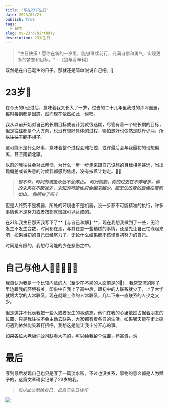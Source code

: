 ```yaml
---
title: "写在23岁生日"
date: 2023/03/21
publish: true
tags:
  - 日常
slug: my-23rd-birthday
descriotion: 23岁生日
---
```


> "生日快乐！愿你在新的一岁里，能够继续前行，充满自信和勇气，实现更多的梦想和目标。" - 《狼与香辛料》  

  
既然是在自己诞生的日子，那就还是简单说说自己吧。📖

# 23岁🎂
在今天的0点过后，意味着我又长大了一岁，过去的二十几年里我过的浑浑噩噩，每时每刻都是困惑，然而现在依然如此，诶嘿。  

我从以前开始对自己的长期目标或者计划就很迷糊，尽管有着一个较长期的目标，但是往往都是个大方向，也没有想好具体的过程，哪怕想好也依然是缺斤少两，~~所以往往干脆不想了~~。  

这可能不是什么好事，意味着整个过程会难把控，或许最后会与我最初的设想偏离，甚至南辕北辙。  

以前的我往往会对此懊恼，为什么一步一步走来跟自己设想的目标相差甚远，当出现偏差或者失意的时候我都感到焦虑，没有按着计划走。😶‍🌫️  

> ***很不幸，时间的流逝永远不会停止。***
> ***时光如箭，你的过去在不停增多，你的未来在不断减少，未知的可能性只会越来越少，而无法改变的后悔在累积如山。***
> ***你明白了吗？***

但是人终究不是机器，所处的环境也不是机器，没一步都不可能精准的执行，许多事情也不是努力或者按部就班就可以达成的。  

在21年我生日那天我写下了**【与自己和解】**，现在我想我做到了一些，无论发生不发生变数，时间都在走，与其在意一些糟糕的事情，还是先让自己忙碌起来吧，如果当初的自己已经努力了，无论什么结果都不该怪当初努力的自己。  

时间是有限的，我想尽可能的少在悲伤之中。

# 自己与他人🧑🏻‍🤝‍🧑🏻
我自认为我是一个比较内敛的人（至少在不熟的人面前是的🐶），我常交流的圈子里边跟我的环境有关，印象中自我上了高中后，跟初中的人联系就少了，上了大学就跟大学的人常联系，现在就跟工作的人常联系，几年下来一直联系的人少之又少。  

但是这并不代表我把一些人或者发生的事遗忘，他们在我的心里依然占据着朋友的位置，只是我往往不会主动去联系，大家都有着各自的生活。如果哪天能在街上碰巧遇到依然能笑着打招呼，我想这是能让我十分开心的事。  

~~如果各位大老板们公司缺看大门的，可以给我留个位置，苟富贵，勿~~

# 最后
写到最后发现自己也只是写了一篇流水账，不过也没关系，事物的意义都是人为赋予的，这篇文章确实记录了23岁的我。

> *仅以此文献给自己，祝自己生日快乐*

![](/postImg/my-23rd-birthday/mom_me.jpg)







